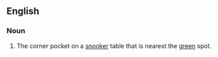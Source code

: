 ==English==

===Noun===
{{en-noun}}

# {{lb|en|snooker}} The corner pocket on a [[snooker]] table that is nearest the [[green]] spot.